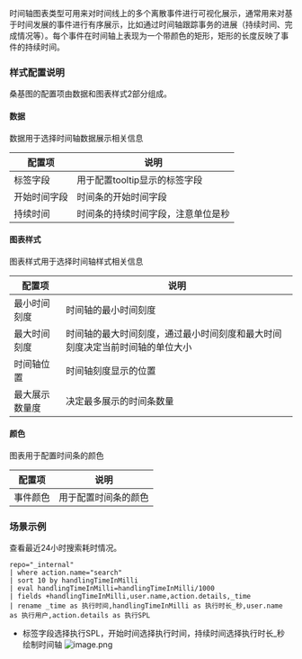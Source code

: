 时间轴图表类型可用来对时间线上的多个离散事件进行可视化展示，通常用来对基于时间发展的事件进行有序展示，比如通过时间轴跟踪事务的进展（持续时间、完成情况等）。每个事件在时间轴上表现为一个带颜色的矩形，矩形的长度反映了事件的持续时间。

### **样式配置说明**
桑基图的配置项由数据和图表样式2部分组成。

#### **数据**
数据用于选择时间轴数据展示相关信息

|配置项|说明|
|-|-|
|标签字段|用于配置tooltip显示的标签字段|
|开始时间字段|时间条的开始时间字段|
|持续时间|时间条的持续时间字段，注意单位是秒|


#### **图表样式**
图表样式用于选择时间轴样式相关信息

|配置项|说明|
|-|-|
|最小时间刻度|时间轴的最小时间刻度|
|最大时间刻度|时间轴的最大时间刻度，通过最小时间刻度和最大时间刻度决定当前时间轴的单位大小|
|时间轴位置|时间轴刻度显示的位置|
|最大展示数量度|决定最多展示的时间条数量|

#### **颜色**
图表用于配置时间条的颜色

|配置项|说明|
|-|-|
|事件颜色|用于配置时间条的颜色|

### **场景示例**

查看最近24小时搜索耗时情况。

```
repo="_internal"
| where action.name="search"
| sort 10 by handlingTimeInMilli
| eval handlingTimeInMilli=handlingTimeInMilli/1000
| fields +handlingTimeInMilli,user.name,action.details,_time
| rename _time as 执行时间,handlingTimeInMilli as 执行时长_秒,user.name as 执行用户,action.details as 执行SPL
```
- 标签字段选择执行SPL，开始时间选择执行时间，持续时间选择执行时长_秒绘制时间轴
![image.png](https://dn-odum9helk.qbox.me/FiddRk6BBU4TPd6r91sgTNXrcI6R)


